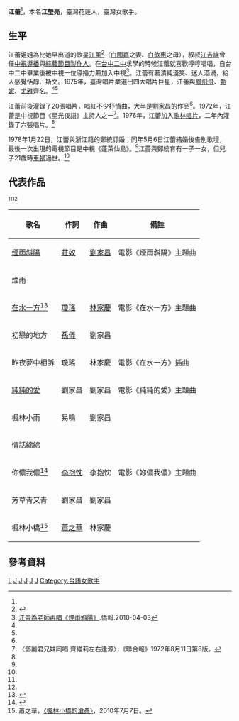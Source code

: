 {{藝人
|姓名 = 江蕾
|類型 = 女歌手
|本名 = 江瑩亮<ref name="光華雜誌">{{cite web|author=張夢瑞 |title=《煙雨斜陽》憶江蕾 |date=2001年2月 |publisher=台灣光華雜誌 |url=http://www.taiwan-panorama.com/tw/show_issue.php?id=200129002108c.txt&table=0&h1=&h2= |archiveurl=https://archive.is/20150503042628/http://www.taiwan-panorama.com/tw/show_issue.php?id=200129002108c.txt&table=0&h1=&h2= |archivedate=2015-05-03 |deadurl=yes }}</ref>
|暱稱 = 玉女抒情歌手<ref name="光華雜誌"/><br>微笑歌后<ref name="微笑歌后">[http://tryit287814.pixnet.net/blog/post/22783955-%E8%97%9D%E4%BA%BA%E7%9A%84%E8%B3%87%E6%96%99--%E5%BE%AE%E7%AC%91%E6%AD%8C%E5%90%8E%EF%BC%9A%E6%B1%9F%E8%95%BE 藝人的資料--微笑歌后：江蕾].2007-09-21</ref>
|其他藝名 = 鶯亮（台語歌時期藝名）<ref>{{cite web |url=http://blog.udn.com/life989/8166071 |title=您知道江蕾唱過台語歌嗎？ |author=浮生 |date=2013-08-16}}</ref>
|出生日期 = {{birth year and age|1952}}
|國籍 = {{ROC}}
|民族 =
|籍貫 = [[臺灣省|臺灣省]][[花蓮縣|花蓮縣]]
|語言 = [[現代標準漢語|國語]]、[[台語|台灣閩南語]]
|配偶 = {{marriage|鄭統|1978-05-06}}<ref name="光華雜誌"/>
|出道作 = [[煙雨斜陽|煙雨斜陽]]<ref name="光華雜誌"/>
|出道日期 = 1973年
|活躍年代 = 1973年~1978年
|唱片公司 = [[歌林唱片|歌林唱片]]
}}
'''江蕾'''{{BD|1952年|||}}<ref name="中視週刊"/>，本名'''江瑩亮'''，臺灣花蓮人，臺灣女歌手。

==生平==
江蕾姐姐為比她早出道的歌星[[江薰|江薰]]<ref name="中視週刊">{{cite journal en |author=晨軒、張潭禮 |date=1973-08-06 |title=江薰江蕾這對姊姊花 |journal=[[中國電視週刊|中國電視週刊]] |issue=第198期 |pages=24~25 |id= |url=http://blog.xuite.net/kgbz/twblog/120297601 |accessdate= 2015-05-03 |quote=江薰大江蕾二歲，姊姊二十三歲，妹妹二十一歲 }}</ref>（[[白國嘉|白國嘉]]之妻、[[白歆惠|白歆惠]]之母），叔叔[[江吉雄|江吉雄]]曾任[[中視|中視]][[導播|導播]]與[[綜藝節目|綜藝節目]][[製作人|製作人]]。在[[台中二中|台中二中]]求學的時候江蕾就喜歡哼哼唱唱，自台中二中畢業後被中視一位導播力薦加入中視<ref name="僑報">[http://dailynews.sina.com/bg/ent/chinapress/20100403/01471316447.html 江蕾為老師再唱《煙雨斜陽》].僑報.2010-04-03</ref>。江蕾有著清純淺笑、迷人酒渦，給人感覺恬靜、斯文。1975年，臺灣唱片業選出四大唱片巨星，江蕾與[[鳳飛飛|鳳飛飛]]、[[甄妮|甄妮]]、[[尤雅|尤雅]]齊名。<ref name="僑報"/><ref name="光華雜誌"/>

江蕾前後灌錄了20張唱片，唱紅不少抒情曲，大半是[[劉家昌|劉家昌]]的作品<ref name="僑報"/>。1972年，江蕾是中視節目《星光夜語》主持人之一<ref>〈鄧麗君兄妹同唱 齊維莉左右逢源〉，《聯合報》1972年8月11日第8版。</ref>。1976年，江蕾加入[[歌林唱片|歌林唱片]]，二年內灌錄了六張唱片。<ref name="光華雜誌"/>

1978年1月22日，江蕾與浙江籍的鄭統訂婚；同年5月6日江蕾結婚後告別歌壇，最後一次出現的電視節目是中視《蓬萊仙島》。<ref name="光華雜誌"/>江蕾與鄭統育有一子一女，但兒子21歲時[[車禍|車禍]]過世。<ref name="僑報"/>

==代表作品==
<ref name="光華雜誌"/><ref name="微笑歌后"/>
{| class="wikitable"
|-
! 歌名 !! 作詞 !! 作曲 !! 備註
|-
| [[煙雨斜陽|煙雨斜陽]] || [[莊奴|莊奴]] || [[劉家昌|劉家昌]] || 電影《煙雨斜陽》主題曲
|-
| 煙雨 ||  ||  || 
|-
| [[在水一方|在水一方]]<ref>{{cite news |url=http://ent.ltn.com.tw/news/breakingnews/1305460 |title=柯P請看這邊 《在水一方》原唱人是... |author=陽昕翰 |date=2015-05-03 |publisher=[[自由時報|自由時報]]即時新聞}}</ref> || [[瓊瑤|瓊瑤]] || [[林家慶_(音樂人)|林家慶]] || 電影《在水一方》主題曲
|-
| 初戀的地方 || [[孫儀|孫儀]] || 劉家昌 || 
|-
| 昨夜夢中相訴 || 瓊瑤 || 林家慶 || 電影《在水一方》插曲
|-
| [[純純的愛|純純的愛]] || 劉家昌 || 劉家昌 || 電影《純純的愛》主題曲
|-
| 楓林小雨 || 易鳴 || 劉家昌 || 
|-
| 情話綿綿 ||  ||  || 
|-
| 你儂我儂<ref>{{cite web |url=http://blog.udn.com/glwang/6098615 |title=解析江蕾唱紅的＜你儂我儂＞的歌詞 |author=王國良 |date=2012-02-09}}</ref> || [[李抱忱|李抱忱]] || 李抱忱 || 電影《妳儂我儂》主題曲
|-
| 芳草青又青 || 劉家昌 || 劉家昌 ||
|-
| 楓林小橋<ref>蕭之華，[http://blog.udn.com/hyc66/5094066 〈楓林小橋的滄桑〉]，2010年7月7日。</ref> || [[蕭之華|蕭之華]] || 林家慶 ||
|}

==參考資料==
{{reflist}}
[[Category:江姓|L]]
[[Category:台灣女歌手|J]]
[[Category:20世紀歌手|J]]
[[Category:國立臺中第二高級中學校友|J]]
[[Category:花蓮縣人|J]]
[[Category:1952年出生|J]]
[[Category:台語女歌手|Category:台語女歌手]]
